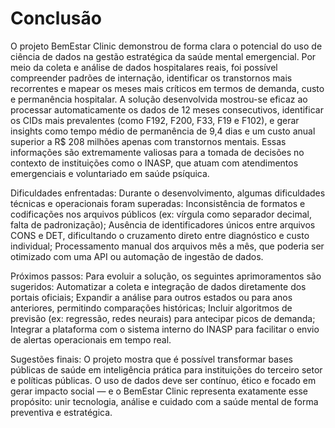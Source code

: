 # Conclusão

O projeto BemEstar Clinic demonstrou de forma clara o potencial do uso de ciência de dados na gestão estratégica da saúde mental emergencial. Por meio da coleta e análise de dados hospitalares reais, foi possível compreender padrões de internação, identificar os transtornos mais recorrentes e mapear os meses mais críticos em termos de demanda, custo e permanência hospitalar.
A solução desenvolvida mostrou-se eficaz ao processar automaticamente os dados de 12 meses consecutivos, identificar os CIDs mais prevalentes (como F192, F200, F33, F19 e F102), e gerar insights como tempo médio de permanência de 9,4 dias e um custo anual superior a R$ 208 milhões apenas com transtornos mentais. Essas informações são extremamente valiosas para a tomada de decisões no contexto de instituições como o INASP, que atuam com atendimentos emergenciais e voluntariado em saúde psíquica.

Dificuldades enfrentadas:
Durante o desenvolvimento, algumas dificuldades técnicas e operacionais foram superadas:
Inconsistência de formatos e codificações nos arquivos públicos (ex: vírgula como separador decimal, falta de padronização);
Ausência de identificadores únicos entre arquivos CONS e DET, dificultando o cruzamento direto entre diagnóstico e custo individual;
Processamento manual dos arquivos mês a mês, que poderia ser otimizado com uma API ou automação de ingestão de dados.

Próximos passos:
Para evoluir a solução, os seguintes aprimoramentos são sugeridos:
Automatizar a coleta e integração de dados diretamente dos portais oficiais;
Expandir a análise para outros estados ou para anos anteriores, permitindo comparações históricas;
Incluir algoritmos de previsão (ex: regressão, redes neurais) para antecipar picos de demanda;
Integrar a plataforma com o sistema interno do INASP para facilitar o envio de alertas operacionais em tempo real.

Sugestões finais:
O projeto mostra que é possível transformar bases públicas de saúde em inteligência prática para instituições do terceiro setor e políticas públicas. O uso de dados deve ser contínuo, ético e focado em gerar impacto social — e o BemEstar Clinic representa exatamente esse propósito: unir tecnologia, análise e cuidado com a saúde mental de forma preventiva e estratégica.
